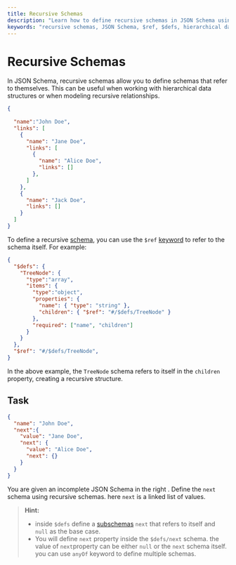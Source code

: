 ```yaml
---
title: Recursive Schemas
description: "Learn how to define recursive schemas in JSON Schema using $ref and $defs keywords to model hierarchical and recursive relationships."
keywords: "recursive schemas, JSON Schema, $ref, $defs, hierarchical data, recursive relationships"
---
```


# Recursive Schemas

In JSON Schema, recursive schemas allow you to define schemas that refer to themselves. This can be useful when working with hierarchical data structures or when modeling recursive relationships.

```json
{
  
  "name":"John Doe",
  "links": [
    {
      "name": "Jane Doe",
      "links": [
        {
          "name": "Alice Doe",
          "links": []
        },
      ]
    },
    {
      "name": "Jack Doe",
      "links": []
    }
  ]
}
```

To define a recursive [schema](https://json-schema.org/learn/glossary#schema), you can use the `$ref` [keyword](https://json-schema.org/learn/glossary#subschema) to refer to the schema itself. For example:

```json
{
  "$defs": {
    "TreeNode": {
      "type":"array",
      "items": {
        "type":"object",
        "properties": {
          "name": { "type": "string" },
          "children": { "$ref": "#/$defs/TreeNode" }
        },
        "required": ["name", "children"]
      }
    }
  },
  "$ref": "#/$defs/TreeNode",
}
```

In the above example, the `TreeNode` schema refers to itself in the `children` property, creating a recursive structure.

## Task 

```json
{
  "name": "John Doe",
  "next":{
    "value": "Jane Doe",
    "next": {
      "value": "Alice Doe",
      "next": {}
    }
  }
}
```
You are given an incomplete JSON Schema in the right <SideEditorLink/>.
Define the `next` schema using recursive schemas. here `next` is a linked list of values.

> **Hint:**
> - inside `$defs` define a [subschemas](https://json-schema.org/learn/glossary#subschema) `next` that refers to itself and `null` as the base case.
> - You will define `next` property inside the `$defs/next` schema. the value of `next`property can be either `null` or the `next` schema itself.  you can use `anyOf` keyword to define multiple schemas.